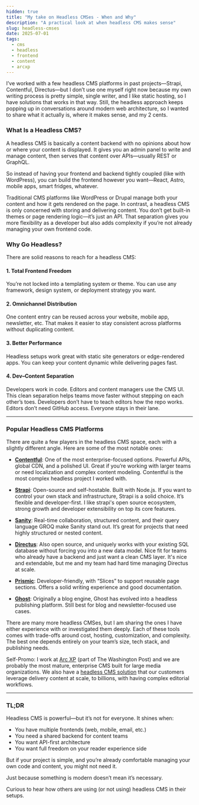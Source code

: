 ```yaml
---
hidden: true
title: "My take on Headless CMSes - When and Why"
description: "A practical look at when headless CMS makes sense"
slug: headless-cmses
date: 2025-07-01
tags:
  - cms
  - headless
  - frontend
  - content
  - arcxp
---
```


I’ve worked with a few headless CMS platforms in past projects—Strapi, Contentful, Directus—but I don’t use one myself right now because my own writing process is pretty simple, single writer, and I like static hosting, so I have solutions that works in that way. Still, the headless approach keeps popping up in conversations around modern web architecture, so I wanted to share what it actually is, where it makes sense, and my 2 cents.

### What Is a Headless CMS?

A headless CMS is basically a content backend with no opinions about how or where your content is displayed. It gives you an admin panel to write and manage content, then serves that content over APIs—usually REST or GraphQL.

So instead of having your frontend and backend tightly coupled (like with WordPress), you can build the frontend however you want—React, Astro, mobile apps, smart fridges, whatever.

Traditional CMS platforms like WordPress or Drupal manage both your content and how it gets rendered on the page. In contrast, a headless CMS is only concerned with storing and delivering content. You don’t get built-in themes or page rendering logic—it’s just an API. That separation gives you more flexibility as a developer but also adds complexity if you’re not already managing your own frontend code.

### Why Go Headless?

There are solid reasons to reach for a headless CMS:

#### 1. Total Frontend Freedom

You’re not locked into a templating system or theme. You can use any framework, design system, or deployment strategy you want.

#### 2. Omnichannel Distribution

One content entry can be reused across your website, mobile app, newsletter, etc. That makes it easier to stay consistent across platforms without duplicating content.

#### 3. Better Performance

Headless setups work great with static site generators or edge-rendered apps. You can keep your content dynamic while delivering pages fast.

#### 4. Dev–Content Separation

Developers work in code. Editors and content managers use the CMS UI. This clean separation helps teams move faster without stepping on each other’s toes. Developers don’t have to teach editors how the repo works. Editors don’t need GitHub access. Everyone stays in their lane.

---

### Popular Headless CMS Platforms

There are quite a few players in the headless CMS space, each with a slightly different angle. Here are some of the most notable ones:

- **[Contentful](https://www.contentful.com/)**: One of the most enterprise-focused options. Powerful APIs, global CDN, and a polished UI. Great if you’re working with larger teams or need localization and complex content modeling. Contentful is the most complex headless project I worked with. 

- **[Strapi](https://strapi.io/)**: Open-source and self-hostable. Built with Node.js. If you want to control your own stack and infrastructure, Strapi is a solid choice. It’s flexible and developer-first. I like strapi's open source ecosystem, strong growth and developer extensibility on top its core features.

- **[Sanity](https://www.sanity.io/)**: Real-time collaboration, structured content, and their query language GROQ make Sanity stand out. It’s great for projects that need highly structured or nested content.

- **[Directus](https://directus.io/)**: Also open source, and uniquely works with your existing SQL database without forcing you into a new data model. Nice fit for teams who already have a backend and just want a clean CMS layer. It's nice and extendable, but me and my team had hard time managing Directus at scale.

- **[Prismic](https://prismic.io/)**: Developer-friendly, with “Slices” to support reusable page sections. Offers a solid writing experience and good documentation.

- **[Ghost](https://ghost.org/)**: Originally a blog engine, Ghost has evolved into a headless publishing platform. Still best for blog and newsletter-focused use cases.

There are many more headless CMSes, but I am sharing the ones I have either experience with or investigated them deeply. Each of these tools comes with trade-offs around cost, hosting, customization, and complexity. The best one depends entirely on your team’s size, tech stack, and publishing needs.

Self-Promo: I work at [Arc XP](https://arcxp.com) (part of The Washington Post) and we are probably the most mature, enterprise CMS built for large media organizations. We also have a [headless CMS solution](https://dev.arcxp.com/api/public-content-retrieval/view-api/) that our customers leverage delivery content at scale, to billions, with having complex editorial workflows.

---

### TL;DR

Headless CMS is powerful—but it’s not for everyone. It shines when:

- You have multiple frontends (web, mobile, email, etc.)
- You need a shared backend for content teams
- You want API-first architecture
- You want full freedom on your reader experience side

But if your project is simple, and you’re already comfortable managing your own code and content, you might not need it.

Just because something is modern doesn’t mean it’s necessary.

Curious to hear how others are using (or not using) headless CMS in their setups.
